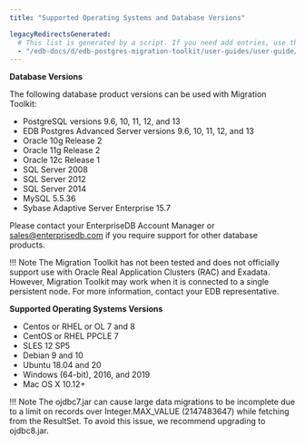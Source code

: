 ```yaml
---
title: "Supported Operating Systems and Database Versions"

legacyRedirectsGenerated:
  # This list is generated by a script. If you need add entries, use the `legacyRedirects` key.
  - "/edb-docs/d/edb-postgres-migration-toolkit/user-guides/user-guide/55.0.0/supported_operating_systems_and_database_versions.html"
---
```


<div id="supported_operating_systems_and_database_versions" class="registered_link"></div>

**Database Versions**

The following database product versions can be used with Migration Toolkit:

-   PostgreSQL versions 9.6, 10, 11, 12, and 13
-   EDB Postgres Advanced Server versions 9.6, 10, 11, 12, and 13
-   Oracle 10g Release 2
-   Oracle 11g Release 2
-   Oracle 12c Release 1
-   SQL Server 2008
-   SQL Server 2012
-   SQL Server 2014
-   MySQL 5.5.36
-   Sybase Adaptive Server Enterprise 15.7

Please contact your EnterpriseDB Account Manager or [sales@enterprisedb.com](mailto:sales@enterprisedb.com) if you require support for other database products.

!!! Note
    The Migration Toolkit has not been tested and does not officially support use with Oracle Real Application Clusters (RAC) and Exadata. However, Migration Toolkit may work when it is connected to a single persistent node. For more information, contact your EDB representative.

**Supported Operating Systems Versions**

-   Centos or RHEL or OL 7 and 8
-   CentOS or RHEL PPCLE 7
-   SLES 12 SP5
-   Debian 9 and 10
-   Ubuntu 18.04 and 20
-   Windows (64-bit), 2016, and 2019
-   Mac OS X 10.12+

!!! Note
    The ojdbc7.jar can cause large data migrations to be incomplete due to a limit on records over Integer.MAX_VALUE (2147483647) while fetching from the ResultSet. To avoid this issue, we recommend upgrading to ojdbc8.jar.
